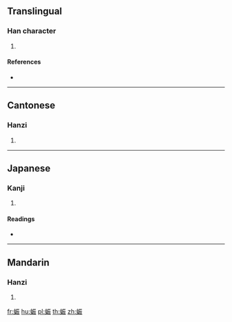 {{character info/new}}
==Translingual==

===Han character===
{{Han char|rn=142|rad=虫|as=07|sn=13|four=51132|canj=LIMMV}}

# {{defn|Han|sort=虫07}}

====References====
* {{Han ref|kx=1084.080|dkj=33090|dj=1552.020|hdz=42854.050|uh=8704|ud=34564|bh=DFE3|bd=57315}}

----

==Cantonese==

===Hanzi===
{{yue-hanzi|jyut=|y=jan3}}

# {{defn|lang=yue|sort=虫07}}

----

==Japanese==

===Kanji===
{{ja-kanji|grade=|rs=虫07}}

# {{defn|lang=ja|sort=虫07}}

====Readings====
* {{ja-readings|on=[[しん]] (shin)|kun=[[うごく]] (ugoku)|nanori=}}

----

==Mandarin==

===Hanzi===
{{cmn-hanzi|pin=[[zhèn]] ([[zhen4]])|wg=chen<sup>4</sup>}}

# {{defn|lang=cmn|sort=虫07}}

[[fr:蜄]]
[[hu:蜄]]
[[pl:蜄]]
[[th:蜄]]
[[zh:蜄]]
